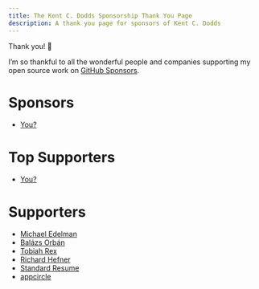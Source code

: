 ```yaml
---
title: The Kent C. Dodds Sponsorship Thank You Page
description: A thank you page for sponsors of Kent C. Dodds
---
```


Thank you! 💖

I’m so thankful to all the wonderful people and companies supporting my open
source work on
[GitHub Sponsors](https://github.com/users/kentcdodds/sponsorship).

# Sponsors

- [You?](https://github.com/users/kentcdodds/sponsorship)

# Top Supporters

- [You?](https://github.com/users/kentcdodds/sponsorship)

# Supporters

- [Michael Edelman](https://github.com/medelman17)
- [Balázs Orbán](https://github.com/balazsorban44)
- [Tobiah Rex](https://github.com/TobiahRex)
- [Richard Hefner](https://github.com/rhefner)
- [Standard Resume](https://standardresume.co/)
- [appcircle](https://appcircle.io/)
